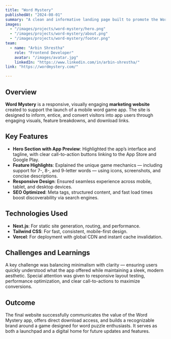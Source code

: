 ```yaml
---
title: "Word Mystery"
publishedAt: "2024-08-01"
summary: "A clean and informative landing page built to promote the Word Mystery mobile game — a Wordle-inspired word challenge app featuring 7–9 letter puzzles."
images:
  - "/images/projects/word-mystery/hero.png"
  - "/images/projects/word-mystery/about.png"
  - "/images/projects/word-mystery/footer.png"
team:
  - name: "Arbin Shrestha"
    role: "Frontend Developer"
    avatar: "/images/avatar.jpg"
    linkedIn: "https://www.linkedin.com/in/arbin-shrestha/"
link: "https://wordmystery.com/"

---
```


## Overview

**Word Mystery** is a responsive, visually engaging **marketing website** created to support the launch of a mobile word game app. The site is designed to inform, entice, and convert visitors into app users through engaging visuals, feature breakdowns, and download links.

## Key Features

- **Hero Section with App Preview**: Highlighted the app’s interface and tagline, with clear call-to-action buttons linking to the App Store and Google Play.
- **Feature Highlights**: Explained the unique game mechanics — including support for 7-, 8-, and 9-letter words — using icons, screenshots, and concise descriptions.
- **Responsive Design**: Ensured seamless experience across mobile, tablet, and desktop devices.
- **SEO Optimized**: Meta tags, structured content, and fast load times boost discoverability via search engines.

## Technologies Used

- **Next.js**: For static site generation, routing, and performance.
- **Tailwind CSS**: For fast, consistent, mobile-first design.
- **Vercel**: For deployment with global CDN and instant cache invalidation.

## Challenges and Learnings

A key challenge was balancing minimalism with clarity — ensuring users quickly understood what the app offered while maintaining a sleek, modern aesthetic. Special attention was given to responsive layout testing, performance optimization, and clear call-to-actions to maximize conversions.

## Outcome

The final website successfully communicates the value of the Word Mystery app, offers direct download access, and builds a recognizable brand around a game designed for word puzzle enthusiasts. It serves as both a launchpad and a digital home for future updates and features.
